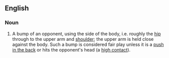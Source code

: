 ==English==

===Noun===
{{en-noun}}

# {{lb|en|Australian rules football}} A bump of an opponent, using the side of the body, i.e. roughly the [[hip]] through to the upper arm and [[shoulder]]; the upper arm is held close against the body. Such a bump is considered fair play unless it is a [[push in the back]] or hits the opponent's head (a [[high contact]]).